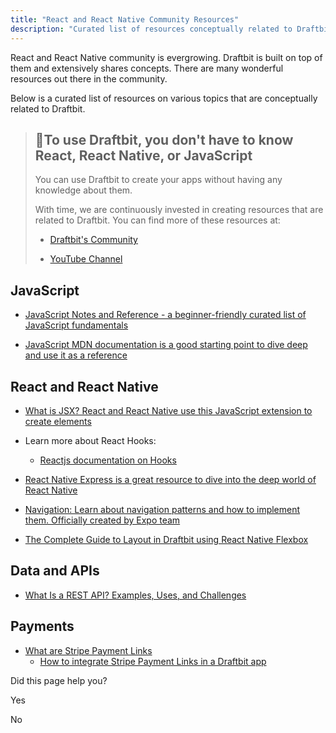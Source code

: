```yaml
---
title: "React and React Native Community Resources"
description: "Curated list of resources conceptually related to Draftbit"
---
```

React and React Native community is evergrowing. Draftbit is built on top of them and extensively shares concepts. There are many wonderful resources out there in the community.

Below is a curated list of resources on various topics that are conceptually related to Draftbit.

> ## 📘To use Draftbit, you don't have to know React, React Native, or JavaScript
> 
> You can use Draftbit to create your apps without having any knowledge about them.
> 
> With time, we are continuously invested in creating resources that are related to Draftbit. You can find more of these resources at:
> 
> *   [Draftbit's Community](https://community.draftbit.com/c/tutorials)
>     
> *   [YouTube Channel](https://www.youtube.com/c/Draftbit/videos)
>     

## JavaScript

*   [JavaScript Notes and Reference - a beginner-friendly curated list of JavaScript fundamentals](https://wesbos.com/javascript)
    
*   [JavaScript MDN documentation is a good starting point to dive deep and use it as a reference](https://developer.mozilla.org/en-US/docs/Web/JavaScript)
    

## React and React Native

*   [What is JSX? React and React Native use this JavaScript extension to create elements](https://www.reactnative.express/javascript/jsx)
    
*   Learn more about React Hooks:
    *   [Reactjs documentation on Hooks](https://reactjs.org/docs/hooks-overview.html)
        
*   [React Native Express is a great resource to dive into the deep world of React Native](https://www.reactnative.express/)
    
*   [Navigation: Learn about navigation patterns and how to implement them. Officially created by Expo team](https://www.codecademy.com/learn/learn-react-native/modules/navigation-react-native)
    
*   [The Complete Guide to Layout in Draftbit using React Native Flexbox](https://community.draftbit.com/c/tutorials/the-complete-guide-to-layout-in-draftbit-using-react-native-flexbox)
    

## Data and APIs

*   [What Is a REST API? Examples, Uses, and Challenges](https://blog.postman.com/rest-api-examples/)
    

## Payments

*   [What are Stripe Payment Links](https://stripe.com/docs/payments/payment-links)
    *   [How to integrate Stripe Payment Links in a Draftbit app](https://community.draftbit.com/c/tutorials/how-to-integrate-stripe-payment-links-in-a-draftbit-app)
        

Did this page help you?

Yes

No